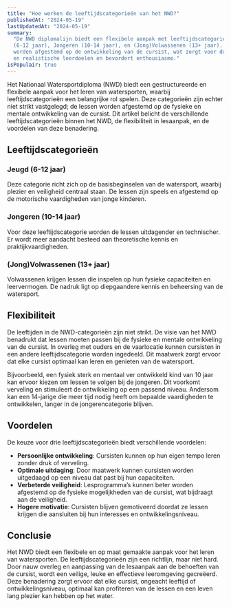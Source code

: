 ```yaml
---
title: "Hoe werken de leeftijdscategorieën van het NWD?"
publishedAt: "2024-05-19"
lastUpdatedAt: "2024-05-19"
summary:
  "De NWD diplomalijn biedt een flexibele aanpak met leeftijdscategorieën: Jeugd
  (6-12 jaar), Jongeren (10-14 jaar), en (Jong)Volwassenen (13+ jaar). Lessen
  worden afgestemd op de ontwikkeling van de cursist, wat zorgt voor duidelijke
  en realistische leerdoelen en bevordert enthousiasme."
isPopulair: true
---
```


Het Nationaal Watersportdiploma (NWD) biedt een gestructureerde en flexibele
aanpak voor het leren van watersporten, waarbij leeftijdscategorieën een
belangrijke rol spelen. Deze categorieën zijn echter niet strikt vastgelegd; de
lessen worden afgestemd op de fysieke en mentale ontwikkeling van de cursist.
Dit artikel belicht de verschillende leeftijdscategorieën binnen het NWD, de
flexibiliteit in lesaanpak, en de voordelen van deze benadering.

## Leeftijdscategorieën

### Jeugd (6-12 jaar)

Deze categorie richt zich op de basisbeginselen van de watersport, waarbij
plezier en veiligheid centraal staan. De lessen zijn speels en afgestemd op de
motorische vaardigheden van jonge kinderen.

### Jongeren (10-14 jaar)

Voor deze leeftijdscategorie worden de lessen uitdagender en technischer. Er
wordt meer aandacht besteed aan theoretische kennis en praktijkvaardigheden.

### (Jong)Volwassenen (13+ jaar)

Volwassenen krijgen lessen die inspelen op hun fysieke capaciteiten en
leervermogen. De nadruk ligt op diepgaandere kennis en beheersing van de
watersport.

## Flexibiliteit

De leeftijden in de NWD-categorieën zijn niet strikt. De visie van het NWD
benadrukt dat lessen moeten passen bij de fysieke en mentale ontwikkeling van de
cursist. In overleg met ouders en de vaarlocatie kunnen cursisten in een andere
leeftijdscategorie worden ingedeeld. Dit maatwerk zorgt ervoor dat elke cursist
optimaal kan leren en genieten van de watersport.

Bijvoorbeeld, een fysiek sterk en mentaal ver ontwikkeld kind van 10 jaar kan
ervoor kiezen om lessen te volgen bij de jongeren. Dit voorkomt verveling en
stimuleert de ontwikkeling op een passend niveau. Andersom kan een 14-jarige die
meer tijd nodig heeft om bepaalde vaardigheden te ontwikkelen, langer in de
jongerencategorie blijven.

## Voordelen

De keuze voor drie leeftijdscategorieën biedt verschillende voordelen:

- **Persoonlijke ontwikkeling**: Cursisten kunnen op hun eigen tempo leren
  zonder druk of verveling.
- **Optimale uitdaging**: Door maatwerk kunnen cursisten worden uitgedaagd op
  een niveau dat past bij hun capaciteiten.
- **Verbeterde veiligheid**: Lesprogramma’s kunnen beter worden afgestemd op de
  fysieke mogelijkheden van de cursist, wat bijdraagt aan de veiligheid.
- **Hogere motivatie**: Cursisten blijven gemotiveerd doordat ze lessen krijgen
  die aansluiten bij hun interesses en ontwikkelingsniveau.

## Conclusie

Het NWD biedt een flexibele en op maat gemaakte aanpak voor het leren van
watersporten. De leeftijdscategorieën zijn een richtlijn, maar niet hard. Door
nauw overleg en aanpassing van de lesaanpak aan de behoeften van de cursist,
wordt een veilige, leuke en effectieve leeromgeving gecreëerd. Deze benadering
zorgt ervoor dat elke cursist, ongeacht leeftijd of ontwikkelingsniveau,
optimaal kan profiteren van de lessen en een leven lang plezier kan hebben op
het water.
